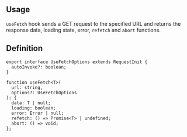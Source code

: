 

## Usage

`useFetch` hook sends a GET request to the specified URL and returns the response data, loading state, error,
`refetch` and `abort` functions.

<Demo data={HooksDemos.useFetchUsage} />

## Definition

```tsx
export interface UseFetchOptions extends RequestInit {
  autoInvoke?: boolean;
}

function useFetch<T>(
  url: string,
  options?: UseFetchOptions
): {
  data: T | null;
  loading: boolean;
  error: Error | null;
  refetch: () => Promise<T> | undefined;
  abort: () => void;
};
```
